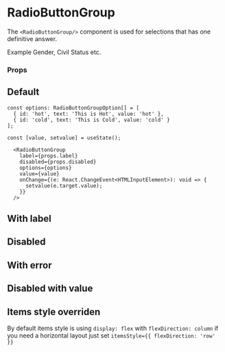 
<Meta title="Components|RadioButtonGroup" component={RadioButtonGroup} />

# RadioButtonGroup

The `<RadioButtonGroup/>` component is used for selections that has one definitive answer.

Example Gender, Civil Status etc.

### Props

<Props of={RadioButtonGroup} />

## Default

```
const options: RadioButtonGroupOption[] = [
  { id: 'hot', text: 'This is Hot', value: 'hot' },
  { id: 'cold', text: 'This is Cold', value: 'cold' }
];

const [value, setvalue] = useState();

  <RadioButtonGroup
    label={props.label}
    disabled={props.disabled}
    options={options}
    value={value}
    onChange={(e: React.ChangeEvent<HTMLInputElement>): void => {
      setvalue(e.target.value);
    }}
  />
```

<Story name="Default">
  <BaseStory />
</Story>

## With label

<Story name="WithLabel">
  <BaseStory label="This is a label" />
</Story>

## Disabled

<Story name="Disabled">
  <BaseStory label="This is a label" disabled />
</Story>

## With error

<Story name="WithError">
  <BaseStory
    label="This is a label"
    touched
    error="Something is not right here"
  />
</Story>

## Disabled with value

<Story name="DisabledWithValue">
  <BaseStory label="This is a label" disabled value="hot" />
</Story>

## Items style overriden

By default items style is using `display: flex` with `flexDirection: column`
if you need a horizontal layout just set `itemsStyle={{ flexDirection: 'row' }}`

<Story name="ItemStyle">
  <BaseStory label="This is a label" itemsStyle={{ flexDirection: 'row' }} />
</Story>
